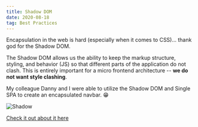```yaml
---
title: Shadow DOM
date: 2020-08-18
tag: Best Practices
---
```


Encapsulation in the web is hard (especially when it comes to CSS)... thank god
for the Shadow DOM.

The Shadow DOM allows us the ability to keep the markup structure, styling, and
behavior (JS) so that different parts of the application do not clash. This is
entirely important for a micro frontend architecture -- **we do not want style
clashing**.

My colleague Danny and I were able to utilize the Shadow DOM and Single SPA to
create an encapsulated navbar. 😁

![Shadow](https://media.prod.mdn.mozit.cloud/attachments/2018/01/29/15788/9d23f749f26b93a00f5c2aa72f00e720/shadow-dom.png)

[ Check it out about it here ](https://developer.mozilla.org/en-US/docs/Web/Web_Components/Using_shadow_DOM)
